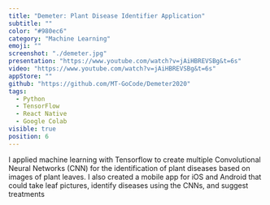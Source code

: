 ```yaml
---
title: "Demeter: Plant Disease Identifier Application"
subtitle: ""
color: "#980ec6"
category: "Machine Learning"
emoji: ""
screenshot: "./demeter.jpg"
presentation: "https://www.youtube.com/watch?v=jAiHBREVSBg&t=6s"
video: "https://www.youtube.com/watch?v=jAiHBREVSBg&t=6s"
appStore: ""
github: "https://github.com/MT-GoCode/Demeter2020"
tags:
  - Python
  - TensorFlow
  - React Native
  - Google Colab
visible: true
position: 6
---
```


I applied machine learning with Tensorflow to create multiple Convolutional Neural Networks (CNN) for the identification of plant diseases based on images of plant leaves. I also created a mobile app for iOS and Android that could take leaf pictures, identify diseases using the CNNs, and suggest treatments
